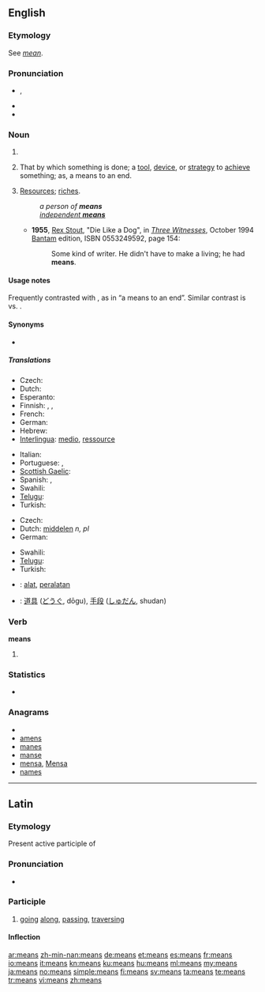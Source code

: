 {{wikipedia}}
==English==

===Etymology===
See ''[[mean#Etymology 3|mean]]''.

===Pronunciation===
* {{IPA|/miːnz/}}, {{SAMPA|/mi:nz/}}
* {{audio|en-us-means.ogg|Audio (US)}}
* {{rhymes|iːnz}}

===Noun===
{{infl|en|noun}}

# {{plural of|mean}}
# {{plurale tantum}} That by which something is done; a [[tool]], [[device]], or [[strategy]] to [[achieve]] something; as, a means to an end.
# {{plurale tantum}} [[resources|Resources]]; [[riches]].
#: ''a person of '''means'''''
#: ''[[independent means|independent '''means''']]''
#* '''1955''', [[w:Rex Stout|Rex Stout]], "Die Like a Dog", in [[w:Three Witnesses (book)|''Three Witnesses'']], October 1994 [[w:Bantam Books|Bantam]] edition, ISBN 0553249592, page 154:
#*: Some kind of writer. He didn't have to make a living; he had '''means'''.

====Usage notes====
Frequently contrasted with {{term|end||goal}}, as in “a means to an end”. Similar contrast is {{term|process}} vs. {{term|product}}.

====Synonyms====
* {{l|en|wherewithal}}

=====Translations=====
{{trans-top|that by which something is done}}
* Czech: {{t+|cs|prostředek|m}}
* Dutch: {{t+|nl|middel|n}}
* Esperanto: {{t+|eo|rimedo|xs=Esperanto}}
* Finnish: {{t+|fi|keino}}, {{t+|fi|väline}}, {{t+|fi|tapa}}
* French: {{t+|fr|moyen|m}}
* German: {{t+|de|Mittel|n}}
* Hebrew: {{t|he|אמצעי|m|tr=emtza'i}}
* [[Interlingua]]: [[medio]], [[ressource]]
{{trans-mid}}
* Italian: {{t+|it|mezzo|m}}
* Portuguese: {{t+|pt|meio|m}}, {{t+|pt|recurso|m}}
* [[Scottish Gaelic]]: {{t-|gd|meadhan|m|xs=Scottish Gaelic}}
* Spanish: {{t+|es|medio|m}}, {{t+|es|recurso|m}}
* Swahili: {{t+|sw|viombo|xs=Swahili}}
* [[Telugu]]: {{t|te|పూర్తి అయింది|tr=purti ayindi|sc=Telu}}
* Turkish: {{t+|tr|yol}}
{{trans-bottom}}

{{trans-top|resources}}
* Czech: {{t+|cs|prostředky|m|p}}
* Dutch: [[middelen]] ''n, pl''
* German: {{t+|de|Mittel|n}}
{{trans-mid}}
* Swahili: {{t+|sw|viombo|xs=Swahili}}
* [[Telugu]]: {{t|te|మూలాధారాలు|tr=muladharalu|sc=Telu}}
* Turkish: {{t+|tr|kaynak}}
{{trans-bottom}}

{{checktrans-top}}
* {{ttbc|id}}: [[alat]], [[alat|peralatan]]
* {{ttbc|ja}}: [[道具]] ([[どうぐ]], dōgu), [[手段]] ([[しゅだん]], shudan)
{{trans-bottom}}

===Verb===
'''means'''

# {{third-person singular of|mean}}

===Statistics===
* {{rank|hundred|believe|white|282|means|thus|order|near}}

===Anagrams===
* {{alphagram|aemns}}
* [[amens#English|amens]]
* [[manes#English|manes]]
* [[manse#English|manse]]
* [[mensa#English|mensa]], [[Mensa#English|Mensa]]
* [[names#English|names]]

----

==Latin==

===Etymology===
Present active participle of {{term|meo|meō|go along, traverse|lang=la}}

===Pronunciation===
* {{a|Classical}} {{IPA|/ˈme.aːns/|lang=la}}

===Participle===
{{la-present participle|me||ans}}

# [[going]] [[along]], [[passing]], [[traversing]]

====Inflection====
{{la-decl-3rd-part|means|meāns|meant}}

[[ar:means]]
[[zh-min-nan:means]]
[[de:means]]
[[et:means]]
[[es:means]]
[[fr:means]]
[[io:means]]
[[it:means]]
[[kn:means]]
[[ku:means]]
[[hu:means]]
[[ml:means]]
[[my:means]]
[[ja:means]]
[[no:means]]
[[simple:means]]
[[fi:means]]
[[sv:means]]
[[ta:means]]
[[te:means]]
[[tr:means]]
[[vi:means]]
[[zh:means]]